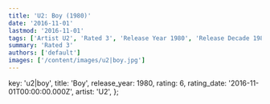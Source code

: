 ```yaml
---
title: 'U2: Boy (1980)'
date: '2016-11-01'
lastmod: '2016-11-01'
tags: ['Artist U2', 'Rated 3', 'Release Year 1980', 'Release Decade 1980']
summary: 'Rated 3'
authors: ['default']
images: ['/content/images/u2|boy.jpg']
---
```


  key: 'u2|boy',
  title: 'Boy',
  release_year: 1980,
  rating: 6,
  rating_date: '2016-11-01T00:00:00.000Z',
  artist: 'U2',
};

<MusicRating data={data} />
